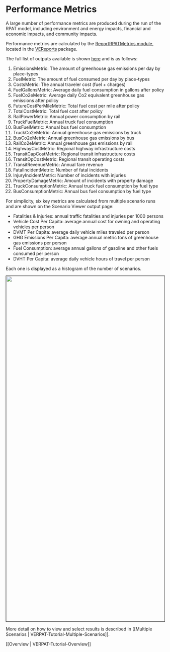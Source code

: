 # Performance Metrics

A large number of performance metrics are produced during the run of the RPAT model, including environment and energy impacts, financial and economic impacts, and community impacts.

Performance metrics are calculated by the [ReportRPATMetrics module](https://github.com/visioneval/VisionEval/blob/master/sources/modules/VEReports/R/ReportRPATMetrics.R), located in the  [VEReports](https://github.com/visioneval/VisionEval/tree/master/sources/modules/VEReports) package.

The full list of outputs available is shown [here](https://github.com/visioneval/VisionEval/wiki/VERPAT-Modules-and-Outputs#module-outputs-18) and is as follows:

  1. EmissionsMetric: The amount of greenhouse gas emissions per day by place-types
  2. FuelMetric: The amount of fuel consumed per day by place-types
  3. CostsMetric: The annual traveler cost (fuel + charges)
  4. FuelGallonsMetric: Average daily fuel consumption in gallons after policy
  5. FuelCo2eMetric: Average daily Co2 equivalent greenhouse gas emissions after policy
  6. FutureCostPerMileMetric: Total fuel cost per mile after policy
  7. TotalCostMetric: Total fuel cost after policy
  8. RailPowerMetric: Annual power consumption by rail
  9. TruckFuelMetric: Annual truck fuel consumption
  10. BusFuelMetric: Annual bus fuel consumption
  11. TruckCo2eMetric: Annual greenhouse gas emissions by truck
  12. BusCo2eMetric: Annual greenhouse gas emissions by bus
  13. RailCo2eMetric: Annual greenhouse gas emissions by rail
  14. HighwayCostMetric: Regional highway infrastructure costs
  15. TransitCapCostMetric: Regional transit infrastructure costs
  16. TransitOpCostMetric: Regional transit operating costs
  17. TransitRevenueMetric: Annual fare revenue
  18. FatalIncidentMetric: Number of fatal incidents
  19. InjuryIncidentMetric: Number of incidents with injuries
  20. PropertyDamageMetric: Amount of incidents with property damage
  21. TruckConsumptionMetric: Annual truck fuel consumption by fuel type
  22. BusConsumptionMetric: Annual bus fuel consumption by fuel type


For simplicity, six key metrics are calculated from multiple scenario runs and are shown on the Scenario Viewer output page:

  + Fatalities & Injuries:  annual traffic fatalities and injuries per 1000 persons
  + Vehicle Cost Per Capita: average annual cost for owning and operating vehicles per person
  + DVMT Per Capita:  average daily vehicle miles traveled per person
  + GHG Emissions Per Capita: average annual metric tons of greenhouse gas emissions per person
  + Fuel Consumption: average annual gallons of gasoline and other fuels consumed per person
  + DVHT Per Capita: average daily vehicle hours of travel per person
  
Each one is displayed as a histogram of the number of scenarios.

<img align="center" width="1100" border=1, src="VERPAT-Tutorial-images/scenario324_all_selected.png">

More detail on how to view and select results is described in [[Multiple Scenarios | VERPAT-Tutorial-Multiple-Scenarios]].

[[Overview | VERPAT-Tutorial-Overview]]
